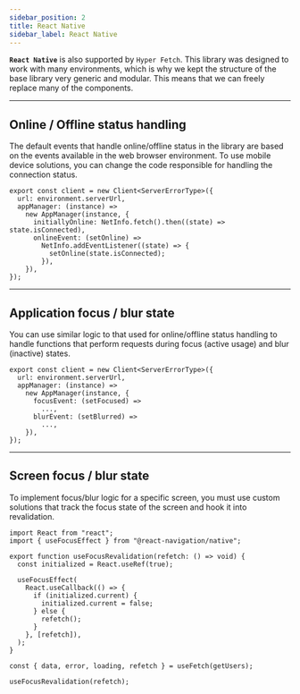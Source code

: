 ```yaml
---
sidebar_position: 2
title: React Native
sidebar_label: React Native
---
```


**`React Native`** is also supported by `Hyper Fetch`. This library was designed to work with many environments, which
is why we kept the structure of the base library very generic and modular. This means that we can freely replace many of
the components.

---

## Online / Offline status handling

The default events that handle online/offline status in the library are based on the events available in the web browser
environment. To use mobile device solutions, you can change the code responsible for handling the connection status.

```tsx
export const client = new Client<ServerErrorType>({
  url: environment.serverUrl,
  appManager: (instance) =>
    new AppManager(instance, {
      initiallyOnline: NetInfo.fetch().then((state) => state.isConnected),
      onlineEvent: (setOnline) =>
        NetInfo.addEventListener((state) => {
          setOnline(state.isConnected);
        }),
    }),
});
```

---

## Application focus / blur state

You can use similar logic to that used for online/offline status handling to handle functions that perform requests
during focus (active usage) and blur (inactive) states.

```tsx
export const client = new Client<ServerErrorType>({
  url: environment.serverUrl,
  appManager: (instance) =>
    new AppManager(instance, {
      focusEvent: (setFocused) =>
        ...,
      blurEvent: (setBlurred) =>
        ...,
    }),
});
```

---

## Screen focus / blur state

To implement focus/blur logic for a specific screen, you must use custom solutions that track the focus state of the
screen and hook it into revalidation.

```tsx
import React from "react";
import { useFocusEffect } from "@react-navigation/native";

export function useFocusRevalidation(refetch: () => void) {
  const initialized = React.useRef(true);

  useFocusEffect(
    React.useCallback(() => {
      if (initialized.current) {
        initialized.current = false;
      } else {
        refetch();
      }
    }, [refetch]),
  );
}
```

```tsx
const { data, error, loading, refetch } = useFetch(getUsers);

useFocusRevalidation(refetch);
```
